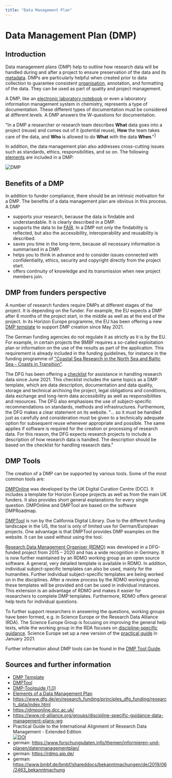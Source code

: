 ```yaml
---
title: "Data Management Plan"
---
```


# Data Management Plan (DMP)

## Introduction

Data management plans (DMP) help to outline how research data will be handled during and after a project to ensure preservation of the data and its [metadata](/docs/topics/metadata). DMPs are particularly helpful when created prior to data collection to guarantee consistent [organisation](/docs/problems/data_organisation), annotation, and formatting of the data. They can be used as part of quality and project management.

A DMP, like an [electronic laboratory notebook](/docs/topics/eln) or even a laboratory information management system in chemistry, represents a type of documentation. These different types of documentation must be considered at different levels. A DMP answers the W-questions for documentation. 

"In a DMP a researcher or research team describes **What** data goes into a project (reuse) and comes out of it (potential reuse), **How** the team takes care of the data, and **Who** is allowed to do **What** with the data **When**."<sup>[1](https://www.openaire.eu/blogs/why-is-this-a-good-data-management-plan)</sup>

In addition, the data management plan also addresses cross-cutting issues such as standards, ethics, responsibilities, and so on. The following [elements](https://www.icpsr.umich.edu/web/pages/datamanagement/dmp/elements.html) are included in a DMP:

![DMP](/img/problems/DMP.png)

## Benefits of a DMP

In addition to funder compliance, there should be an intrinsic motivation for a DMP. The benefits of a data management plan are obvious in this process. A DMP

- supports your research, because the data is findable and understandable. It is clearly described in a DMP.
- supports the data to be [FAIR](/docs/topics/fair). In a DMP not only the findability is reflected, but also the accessibility, interoperability and reusability is described.
- saves you time in the long-term, because all necessary information is summarised in a DMP.
- helps you to think in advance and to consider issues connected with confidentiality, ethics, security and copyright directly from the project start.
- offers continuity of knowledge and its transmission when new project members join.

## DMP from funders perspective

A number of research funders require DMPs at different stages of the project. It is depending on the funder. For example, the EU expects a DMP after 6 months of the project start, in the middle as well as at the end of the project. In its Horizon Europe programme, the EU has been offering a new [DMP template](https://www.google.com/url?sa=t&rct=j&q=&esrc=s&source=web&cd=&ved=2ahUKEwjml9rO--zzAhUBDewKHXdJBvcQFnoECAwQAQ&url=https%3A%2F%2Fec.europa.eu%2Finfo%2Ffunding-tenders%2Fopportunities%2Fdocs%2F2021-2027%2Fhorizon%2Ftemp-form%2Freport%2Fdata-management-plan-template_he_en.docx&usg=AOvVaw1ho40vgdz3hm2YvFUZ-m4t) to support DMP creation since May 2021. 

The German funding agencies do not regulate it as strictly as it is by the EU. For example, in certain projects the BMBF requires a so-called exploitation plan or information on the use of the results as part of the application. This requirement is already included in the funding guidelines, for instance in the funding programme of ["Coastal Sea Research in the North Sea and Baltic Sea - Coasts in Transition"](https://www.bmbf.de/bmbf/shareddocs/bekanntmachungen/de/2019/06/2463_bekanntmachung). 

The DFG has been offering a [checklist](https://www.dfg.de/en/research_funding/principles_dfg_funding/research_data/index.html) for assistance in handling research data since June 2021. This checklist includes the same topics as a DMP template, which are data description, documentation and data quality, storage and technical archiving the project, legal obligations and conditions, data exchange and long-term data accessibility as well as responsibilities and resources. The DFG also emphasises the use of subject-specific recommendations on standards, methods and infrastructures. Furthermore, the DFG makes a clear statement on its website. "… so it must be handled just as carefully and consideration must be given to a technically adequate option for subsequent reuse whenever appropriate and possible. The same applies if software is required for the creation or processing of research data. For this reason, the DFG expects research projects to include a description of how research data is handled. The description should be based on the checklist for handling research data."

## DMP Tools

The creation of a DMP can be supported by various tools. Some of the most common tools are:

[DMPOnline](https://dmponline.dcc.ac.uk/) was developed by the UK Digital Curation Centre (DCC). It includes a template for Horizon Europe projects as well as from the main UK funders. It also provides short general explanations for every single question. DMPOnline and DMPTool are based on the software DMPRoadmap.

[DMPTool](https://dmptool.org/) is run by the California Digital Library. Due to the different funding landscape in the US, the tool is only of limited use for German/European projects. One advantage is that DMPTool provides DMP examples on the website. It can be used without using the tool.

[Research Data Management Organiser (RDMO)](https://rdmo.aip.de/) was developed in a DFG-funded project from 2015 – 2020 and has a wide recognition in Germany. It is now further maintained by an RDMO working group as an open source software. A general, very detailed template is available in RDMO. In addition, individual subject-specific templates can also be used, mainly for the humanities. Further individual subject-specific templates are being worked on in the disciplines. After a review process by the RDMO working group these templates will be provided and can be used in individual instances. This extension is an advantage of RDMO and makes it easier for researchers to complete DMP templates. Furthermore, RDMO offers general help texts for individual questions.

To further support researchers in answering the questions, working groups have been formed, e.g. in Science Europe or the Research Data Alliance (RDA). The Science Europe Group is focusing on improving the general help texts, while the working group in the RDA focuses on [discipline-specific guidance](https://www.rd-alliance.org/groups/discipline-specific-guidance-data-management-plans-wg). Science Europe set up a new version of the [practical guide](https://www.scienceeurope.org/our-resources/practical-guide-to-the-international-alignment-of-research-data-management/) in January 2021. 

Further information about DMP tools can be found in the [DMP Tool Guide](https://zenodo.org/record/4632308#.YYElWJ6ZNPY).

## Sources and further information

- [DMP Template](https://www.google.com/url?sa=t&rct=j&q=&esrc=s&source=web&cd=&ved=2ahUKEwjml9rO--zzAhUBDewKHXdJBvcQFnoECAwQAQ&url=https%3A%2F%2Fec.europa.eu%2Finfo%2Ffunding-tenders%2Fopportunities%2Fdocs%2F2021-2027%2Fhorizon%2Ftemp-form%2Freport%2Fdata-management-plan-template_he_en.docx&usg=AOvVaw1ho40vgdz3hm2YvFUZ-m4t)<br/>
- [DMPTool](https://dmptool.org/)
- [DMP-Toolguide (1.0)](https://doi.org/10.5281/zenodo.4632308)<br/>
- [Elements of a Data Management Plan](https://www.icpsr.umich.edu/web/pages/datamanagement/dmp/elements.html)<br/> 
- https://www.dfg.de/en/research_funding/principles_dfg_funding/research_data/index.html<br/> 
- https://dmponline.dcc.ac.uk/<br/> 
- https://www.rd-alliance.org/groups/discipline-specific-guidance-data-management-plans-wg<br/>
- Practical Guide to the International Alignment of Research Data Management - Extended Edition<br/>[![DOI](https://zenodo.org/badge/DOI/10.5281/zenodo.4915862.svg)](https://doi.org/10.5281/zenodo.4915862)<br/>
- german: https://www.forschungsdaten.info/themen/informieren-und-planen/datenmanagementplan/<br/>
- german: https://rdmo.aip.de/<br/>
- german: https://www.bmbf.de/bmbf/shareddocs/bekanntmachungen/de/2019/06/2463_bekanntmachung<br/>
